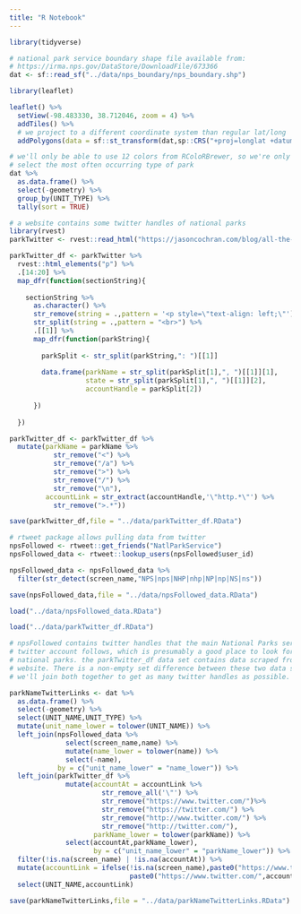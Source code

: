 ```yaml
---
title: "R Notebook"
---
```


```r
library(tidyverse)

# national park service boundary shape file available from:
# https://irma.nps.gov/DataStore/DownloadFile/673366
dat <- sf::read_sf("../data/nps_boundary/nps_boundary.shp")
```

```r
library(leaflet)

leaflet() %>%
  setView(-98.483330, 38.712046, zoom = 4) %>%
  addTiles() %>%
  # we project to a different coordinate system than regular lat/long
  addPolygons(data = sf::st_transform(dat,sp::CRS("+proj=longlat +datum=WGS84 +no_defs")))
```

```r
# we'll only be able to use 12 colors from RColoRBrewer, so we're only going to
# select the most often occurring type of park
dat %>%
  as.data.frame() %>%
  select(-geometry) %>%
  group_by(UNIT_TYPE) %>%
  tally(sort = TRUE)
```


```r
# a website contains some twitter handles of national parks
library(rvest)
parkTwitter <- rvest::read_html("https://jasoncochran.com/blog/all-the-national-park-service-twitter-accounts-in-one-place/")

parkTwitter_df <- parkTwitter %>%
  rvest::html_elements("p") %>%
  .[14:20] %>%
  map_dfr(function(sectionString){
    
    sectionString %>%
      as.character() %>%
      str_remove(string = .,pattern = '<p style=\"text-align: left;\"') %>%
      str_split(string = .,pattern = "<br>") %>%
      .[[1]] %>%
      map_dfr(function(parkString){
        
        parkSplit <- str_split(parkString,": ")[[1]]
        
        data.frame(parkName = str_split(parkSplit[1],", ")[[1]][1],
                   state = str_split(parkSplit[1],", ")[[1]][2],
                   accountHandle = parkSplit[2])
        
      })
    
  })

parkTwitter_df <- parkTwitter_df %>%
  mutate(parkName = parkName %>%
           str_remove("<") %>%
           str_remove("/a") %>%
           str_remove(">") %>%
           str_remove("/") %>%
           str_remove("\n"),
         accountLink = str_extract(accountHandle,'\"http.*\"') %>%
           str_remove(">.*"))

save(parkTwitter_df,file = "../data/parkTwitter_df.RData")
```


```r
# rtweet package allows pulling data from twitter
npsFollowed <- rtweet::get_friends("NatlParkService")
npsFollowed_data <- rtweet::lookup_users(npsFollowed$user_id)

npsFollowed_data <- npsFollowed_data %>%
  filter(str_detect(screen_name,"NPS|nps|NHP|nhp|NP|np|NS|ns"))

save(npsFollowed_data,file = "../data/npsFollowed_data.RData")
```

```r
load("../data/npsFollowed_data.RData")

load("../data/parkTwitter_df.RData")

# npsFollowed contains twitter handles that the main National Parks service
# twitter account follows, which is presumably a good place to look for other
# national parks. the parkTwitter_df data set contains data scraped from a
# website. There is a non-empty set difference between these two data sets, so
# we'll join both together to get as many twitter handles as possible.

parkNameTwitterLinks <- dat %>%
  as.data.frame() %>%
  select(-geometry) %>%
  select(UNIT_NAME,UNIT_TYPE) %>%
  mutate(unit_name_lower = tolower(UNIT_NAME)) %>%
  left_join(npsFollowed_data %>%
              select(screen_name,name) %>%
              mutate(name_lower = tolower(name)) %>%
              select(-name),
            by = c("unit_name_lower" = "name_lower")) %>%
  left_join(parkTwitter_df %>%
              mutate(accountAt = accountLink %>%
                       str_remove_all('\"') %>%
                       str_remove("https://www.twitter.com/")%>%
                       str_remove("https://twitter.com/") %>%
                       str_remove("http://www.twitter.com/") %>%
                       str_remove("http://twitter.com/"),
                     parkName_lower = tolower(parkName)) %>%
              select(accountAt,parkName_lower),
                     by = c("unit_name_lower" = "parkName_lower")) %>%
  filter(!is.na(screen_name) | !is.na(accountAt)) %>%
  mutate(accountLink = ifelse(!is.na(screen_name),paste0("https://www.twitter.com/",screen_name),
                              paste0("https://www.twitter.com/",accountAt))) %>%
  select(UNIT_NAME,accountLink)

save(parkNameTwitterLinks,file = "../data/parkNameTwitterLinks.RData")
```

